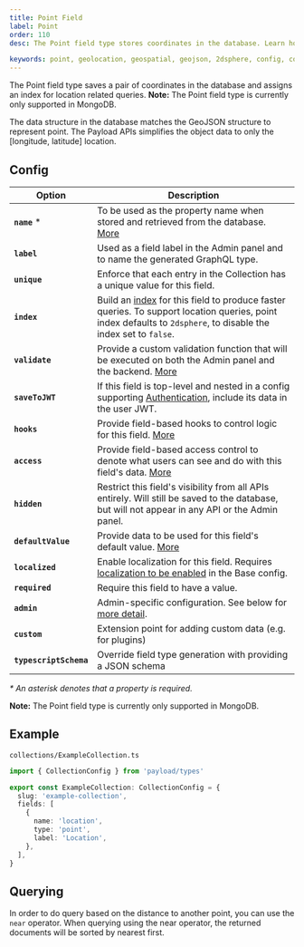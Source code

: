 ```yaml
---
title: Point Field
label: Point
order: 110
desc: The Point field type stores coordinates in the database. Learn how to use Point field for geolocation and geometry.

keywords: point, geolocation, geospatial, geojson, 2dsphere, config, configuration, documentation, Content Management System, cms, headless, javascript, node, react, nextjs
---
```


<Banner>
  The Point field type saves a pair of coordinates in the database and assigns an index for location
  related queries.
</Banner>

<Banner type="warning">
  <strong>Note:</strong> The Point field type is currently only supported in MongoDB.
</Banner>

<LightDarkImage
  srcLight="https://payloadcms.com/images/docs/fields/point.png"
  srcDark="https://payloadcms.com/images/docs/fields/point-dark.png"
  alt="Shows a Point field in the Payload admin panel"
  caption="Admin panel screenshot of a Point field"
/>

The data structure in the database matches the GeoJSON structure to represent point. The Payload APIs simplifies the object data to only the [longitude, latitude] location.

## Config

| Option                 | Description                                                                                                                                                                               |
| ---------------------- | ----------------------------------------------------------------------------------------------------------------------------------------------------------------------------------------- |
| **`name`** \*          | To be used as the property name when stored and retrieved from the database. [More](/docs/fields/overview#field-names)                                                                    |
| **`label`**            | Used as a field label in the Admin panel and to name the generated GraphQL type.                                                                                                          |
| **`unique`**           | Enforce that each entry in the Collection has a unique value for this field.                                                                                                              |
| **`index`**            | Build an [index](/docs/database/overview) for this field to produce faster queries. To support location queries, point index defaults to `2dsphere`, to disable the index set to `false`. |
| **`validate`**         | Provide a custom validation function that will be executed on both the Admin panel and the backend. [More](/docs/fields/overview#validation)                                              |
| **`saveToJWT`**        | If this field is top-level and nested in a config supporting [Authentication](/docs/authentication/config), include its data in the user JWT.                                             |
| **`hooks`**            | Provide field-based hooks to control logic for this field. [More](/docs/fields/overview#field-level-hooks)                                                                                |
| **`access`**           | Provide field-based access control to denote what users can see and do with this field's data. [More](/docs/fields/overview#field-level-access-control)                                   |
| **`hidden`**           | Restrict this field's visibility from all APIs entirely. Will still be saved to the database, but will not appear in any API or the Admin panel.                                          |
| **`defaultValue`**     | Provide data to be used for this field's default value. [More](/docs/fields/overview#default-values)                                                                                      |
| **`localized`**        | Enable localization for this field. Requires [localization to be enabled](/docs/configuration/localization) in the Base config.                                                           |
| **`required`**         | Require this field to have a value.                                                                                                                                                       |
| **`admin`**            | Admin-specific configuration. See below for [more detail](#admin-config).                                                                                                                 |
| **`custom`**           | Extension point for adding custom data (e.g. for plugins)                                                                                                                                 |
| **`typescriptSchema`** | Override field type generation with providing a JSON schema                                                                                                                               |

_\* An asterisk denotes that a property is required._

<Banner type="warning">
  <strong>Note:</strong> The Point field type is currently only supported in MongoDB.
</Banner>

## Example

`collections/ExampleCollection.ts`

```ts
import { CollectionConfig } from 'payload/types'

export const ExampleCollection: CollectionConfig = {
  slug: 'example-collection',
  fields: [
    {
      name: 'location',
      type: 'point',
      label: 'Location',
    },
  ],
}
```

## Querying

In order to do query based on the distance to another point, you can use the `near` operator. When querying using the near operator, the returned documents will be sorted by nearest first.
